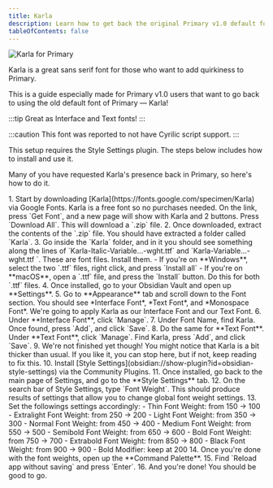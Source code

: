 ```yaml
---
title: Karla
description: Learn how to get back the original Primary v1.0 default font, Karla!
tableOfContents: false
---
```



![Karla for Primary](/src/public/assets/demos/font-recom_karla.png)

Karla is a great sans serif font for those who want to add quirkiness to Primary. 

This is a guide especially made for Primary v1.0 users that want to go back to using the old default font of Primary — Karla!

:::tip
Great as Interface and Text fonts!
:::

:::caution
This font was reported to not have Cyrilic script support.
:::

This setup requires the Style Settings plugin. The steps below includes how to install and use it.

Many of you have requested Karla's presence back in Primary, so here's how to do it.

<Steps>
1. Start by downloading [Karla](https://fonts.google.com/specimen/Karla) via Google Fonts. Karla is a free font so no purchases needed. On the link, press `Get Font`, and a new page will show with Karla and 2 buttons. Press `Download All`. This will download a `.zip` file.
2. Once downloaded, extract the contents of the `.zip` file. You should have extracted a folder called `Karla`.
3. Go inside the `Karla` folder, and in it you should see something along the lines of `Karla-Italic-Variable...-wght.ttf` and `Karla-Variable...-wght.ttf `. These are font files. Install them.
   - If you're on **Windows**, select the two `.ttf` files, right click, and press `Install all`
   - If you're on **macOS**, open a `.ttf` file, and press the `Install` button. Do this for both `.ttf` files.
4. Once installed, go to your Obsidian Vault and open up **Settings**.
5. Go to **Appearance** tab and scroll down to the Font section. You should see *Interface Font*, *Text Font*, and *Monospace Font*. We're going to apply Karla as our Interface Font and our Text Font.
6. Under **Interface Font**, click `Manage`.
7. Under Font Name, find Karla. Once found, press `Add`, and click `Save`.
8. Do the same for **Text Font**. Under **Text Font**, click `Manage`. Find Karla, press `Add`, and click `Save`.
9. We're not finished yet though! You might notice that Karla is a bit thicker than usual. If you like it, you can stop here, but if not, keep reading to fix this.
10. Install [Style Settings](obsidian://show-plugin?id=obsidian-style-settings) via the Community Plugins.
11. Once installed, go back to the main page of Settings, and go to the **Style Settings** tab.
12. On the search bar of Style Settings, type `Font Weight`. This should produce results of settings that allow you to change global font weight settings.
13. Set the followings settings accordingly:
    - Thin Font Weight: from 150 → 100
    - Extralight Font Weight: from 250 → 200
    - Light Font Weight: from 350 → 300
    - Normal Font Weight: from 450 → 400
    - Medium Font Weight: from 550 → 500
    - Semibold Font Weight: from 650 → 600
    - Bold Font Weight: from 750 → 700
    - Extrabold Font Weight: from 850 → 800
    - Black Font Weight: from 900 → 900
    - Bold Modifier: keep at 200
14. Once you're done with the font weights, open up the **Command Palette**.
15. Find `Reload app without saving` and press `Enter`.
16. And you're done! You should be good to go.
</Steps>
